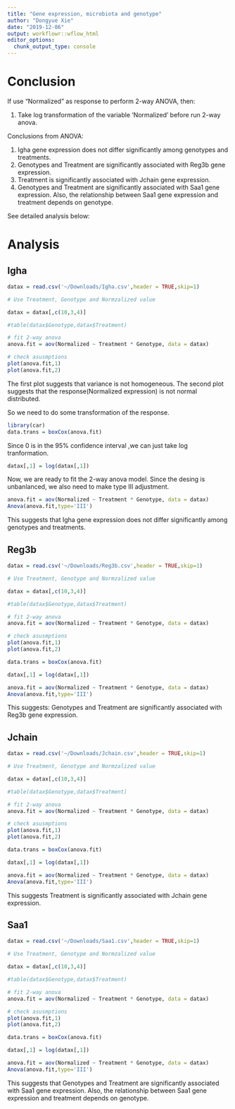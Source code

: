 ```yaml
---
title: "Gene expression, microbiota and genotype"
author: "Dongyue Xie"
date: "2019-12-06"
output: workflowr::wflow_html
editor_options:
  chunk_output_type: console
---
```


# Conclusion

If use "Normalized" as response to perform 2-way ANOVA, then:

1. Take log transformation of the variable 'Normalized' before run 2-way anova. 


Conclusions from ANOVA:

1. Igha gene expression does not differ significantly among genotypes and treatments.
2. Genotypes and Treatment are significantly associated with Reg3b gene expression.
3. Treatment is significantly associated with Jchain gene expression. 
4. Genotypes and Treatment are significantly associated with Saa1 gene expression. Also, the relationship between Saa1 gene expression and treatment depends on genotype.



See detailed analysis below:

# Analysis

## Igha

```r
datax = read.csv('~/Downloads/Igha.csv',header = TRUE,skip=1)

# Use Treatment, Genotype and Normzalized value

datax = datax[,c(10,3,4)]

#table(datax$Genotype,datax$Treatment)

# fit 2-way anova
anova.fit = aov(Normalized ~ Treatment * Genotype, data = datax)

# check asusmptions
plot(anova.fit,1)
plot(anova.fit,2)
```

The first plot suggests that variance is not homogeneous. The second plot suggests that the response(Normalized expression) is not normal distributed. 

So we need to do some transformation of the response. 

```r
library(car)
data.trans = boxCox(anova.fit)
```

Since 0 is in the 95% confidence interval ,we can just take log tranformation.
```r
datax[,1] = log(datax[,1])
```

Now, we are ready to fit the 2-way anova model. Since the desing is unbanlanced, we also need to make type III adjustment.

```r
anova.fit = aov(Normalized ~ Treatment * Genotype, data = datax)
Anova(anova.fit,type='III')
```


This suggests that Igha gene expression does not differ significantly among genotypes and treatments.

## Reg3b

```r
datax = read.csv('~/Downloads/Reg3b.csv',header = TRUE,skip=1)

# Use Treatment, Genotype and Normzalized value

datax = datax[,c(10,3,4)]

#table(datax$Genotype,datax$Treatment)

# fit 2-way anova
anova.fit = aov(Normalized ~ Treatment * Genotype, data = datax)

# check asusmptions
plot(anova.fit,1)
plot(anova.fit,2)

data.trans = boxCox(anova.fit)

datax[,1] = log(datax[,1])

anova.fit = aov(Normalized ~ Treatment * Genotype, data = datax)
Anova(anova.fit,type='III')
```

This suggests: Genotypes and Treatment are significantly associated with Reg3b gene expression.



## Jchain

```r
datax = read.csv('~/Downloads/Jchain.csv',header = TRUE,skip=1)

# Use Treatment, Genotype and Normzalized value

datax = datax[,c(10,3,4)]

#table(datax$Genotype,datax$Treatment)

# fit 2-way anova
anova.fit = aov(Normalized ~ Treatment * Genotype, data = datax)

# check asusmptions
plot(anova.fit,1)
plot(anova.fit,2)

data.trans = boxCox(anova.fit)

datax[,1] = log(datax[,1])

anova.fit = aov(Normalized ~ Treatment * Genotype, data = datax)
Anova(anova.fit,type='III')
```

This suggests Treatment is significantly associated with Jchain gene expression.

## Saa1

```r
datax = read.csv('~/Downloads/Saa1.csv',header = TRUE,skip=1)

# Use Treatment, Genotype and Normzalized value

datax = datax[,c(10,3,4)]

#table(datax$Genotype,datax$Treatment)

# fit 2-way anova
anova.fit = aov(Normalized ~ Treatment * Genotype, data = datax)

# check asusmptions
plot(anova.fit,1)
plot(anova.fit,2)

data.trans = boxCox(anova.fit)

datax[,1] = log(datax[,1])

anova.fit = aov(Normalized ~ Treatment * Genotype, data = datax)
Anova(anova.fit,type='III')
```

This suggests that Genotypes and Treatment are significantly associated with Saa1 gene expression. Also, the relationship between Saa1 gene expression and treatment depends on genotype.
